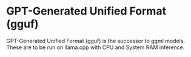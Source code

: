 # GPT-Generated Unified Format (gguf)

GPT-Generated Unified Format (gguf) is the successor to ggml models. These are to be run on llama.cpp with CPU and System RAM inference.